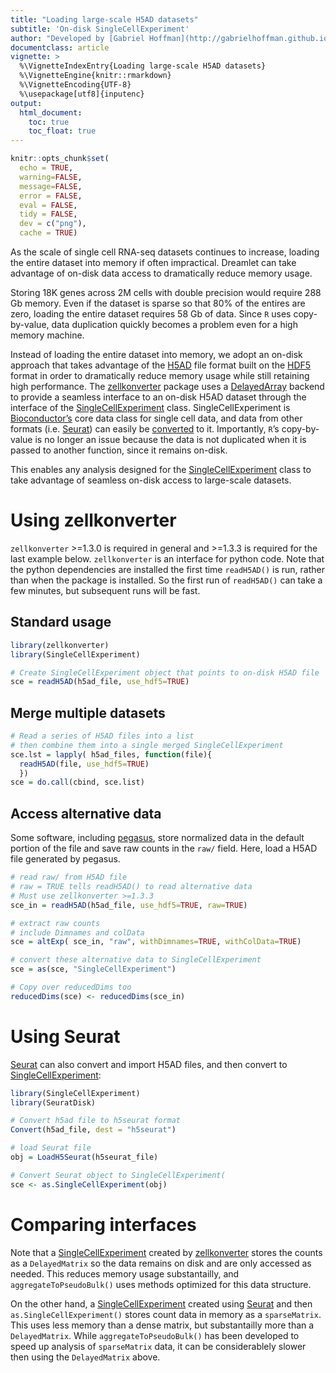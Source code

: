```yaml
---
title: "Loading large-scale H5AD datasets"
subtitle: 'On-disk SingleCellExperiment'
author: "Developed by [Gabriel Hoffman](http://gabrielhoffman.github.io/)"
documentclass: article
vignette: >
  %\VignetteIndexEntry{Loading large-scale H5AD datasets}
  %\VignetteEngine{knitr::rmarkdown}
  %\VignetteEncoding{UTF-8}
  %\usepackage[utf8]{inputenc}
output:
  html_document:
    toc: true
    toc_float: true
---
```


<!---

cd /Users/gabrielhoffman/workspace/repos/variancePartition/vignettes

# rm -rf dreamlet_cache/

rmarkdown::render("h5ad_on_disk.Rmd")


--->



```r
knitr::opts_chunk$set(
  echo = TRUE,
  warning=FALSE,
  message=FALSE,
  error = FALSE,
  eval = FALSE,
  tidy = FALSE,
  dev = c("png"),
  cache = TRUE)
```

As the scale of single cell RNA-seq datasets continues to increase, loading the entire dataset into memory if often impractical.  Dreamlet can take advantage of on-disk data access to dramatically reduce memory usage.

Storing 18K genes across 2M cells with double precision would require 288 Gb memory.  Even if the dataset is sparse so that 80\% of the entires are zero, loading the entire dataset requires 58 Gb of data.  Since `R` uses copy-by-value, data duplication quickly becomes a problem even for a high memory machine.   

Instead of loading the entire dataset into memory, we adopt an on-disk approach that takes advantage of the [H5AD](https://anndata.readthedocs.io/en/latest/fileformat-prose.html) file format built on the [HDF5](https://en.wikipedia.org/wiki/Hierarchical_Data_Format) format in order to dramatically reduce memory usage while still retaining high performance.  The [zellkonverter](https://github.com/theislab/zellkonverter) package uses a [DelayedArray](https://bioconductor.org/packages/DelayedArray/) backend to provide a seamless interface to an on-disk H5AD dataset through the interface of the [SingleCellExperiment](https://bioconductor.org/packages/SingleCellExperiment/) class.  SingleCellExperiment is [Bioconductor's](https://bioconductor.org) core data class for single cell data, and data from other formats (i.e. [Seurat](https://cran.r-project.org/web/packages/Seurat/index.html)) can easily be [converted](https://rdrr.io/cran/Seurat/man/as.SingleCellExperiment.html) to it.  Importantly,  `R`'s copy-by-value is no longer an issue because the data is not duplicated when it is passed to another function, since it remains on-disk.      

This enables any analysis designed for the [SingleCellExperiment](https://bioconductor.org/packages/SingleCellExperiment/) class to take advantage of seamless on-disk access to large-scale datasets.

# Using zellkonverter
`zellkonverter` >=1.3.0 is required in general  and >=1.3.3 is required for the last example below.  `zellkonverter` is an interface for python code.  Note that the python dependencies are installed the first time `readH5AD()` is run, rather than when the package is installed.  So the first run of `readH5AD()` can take a few minutes, but subsequent runs will be fast.   


## Standard usage 
```r
library(zellkonverter)
library(SingleCellExperiment)

# Create SingleCellExperiment object that points to on-disk H5AD file
sce = readH5AD(h5ad_file, use_hdf5=TRUE)
```

## Merge multiple datasets
```r
# Read a series of H5AD files into a list
# then combine them into a single merged SingleCellExperiment
sce.lst = lapply( h5ad_files, function(file){
  readH5AD(file, use_hdf5=TRUE)
  })
sce = do.call(cbind, sce.list)
```

## Access alternative data
Some software, including [pegasus](https://pegasus.readthedocs.io/en/stable/), store normalized data in the default portion of the file and save raw counts in the `raw/` field.  Here, load a H5AD file generated by pegasus. 
```r
# read raw/ from H5AD file
# raw = TRUE tells readH5AD() to read alternative data
# Must use zellkonverter >=1.3.3
sce_in = readH5AD(h5ad_file, use_hdf5=TRUE, raw=TRUE)

# extract raw counts
# include Dimnames and colData
sce = altExp( sce_in, "raw", withDimnames=TRUE, withColData=TRUE)

# convert these alternative data to SingleCellExperiment
sce = as(sce, "SingleCellExperiment")

# Copy over reducedDims too
reducedDims(sce) <- reducedDims(sce_in)
```


# Using Seurat
[Seurat](https://satijalab.org/seurat) can also convert and import H5AD files, and then convert to [SingleCellExperiment](https://bioconductor.org/packages/SingleCellExperiment/):

```r
library(SingleCellExperiment)
library(SeuratDisk)

# Convert h5ad file to h5seurat format
Convert(h5ad_file, dest = "h5seurat")

# load Seurat file
obj = LoadH5Seurat(h5seurat_file)

# Convert Seurat object to SingleCellExperiment(
sce <- as.SingleCellExperiment(obj)
```

# Comparing interfaces
Note that a [SingleCellExperiment](https://bioconductor.org/packages/SingleCellExperiment/) created by [zellkonverter](https://github.com/theislab/zellkonverter) stores the counts as a `DelayedMatrix` so the data remains on disk and are only accessed as needed.  This reduces memory usage substantailly, and `aggregateToPseudoBulk()` uses methods optimized for this data structure.

On the other hand, a [SingleCellExperiment](https://bioconductor.org/packages/SingleCellExperiment/) created using [Seurat](https://satijalab.org/seurat) and then `as.SingleCellExperiment()` stores count data in memory as a `sparseMatrix`.  This uses less memory than a dense matrix, but substantailly more than a `DelayedMatrix`.  While `aggregateToPseudoBulk()` has been developed to speed up analysis of `sparseMatrix` data, it can be considerablely slower then using the `DelayedMatrix` above.  





















